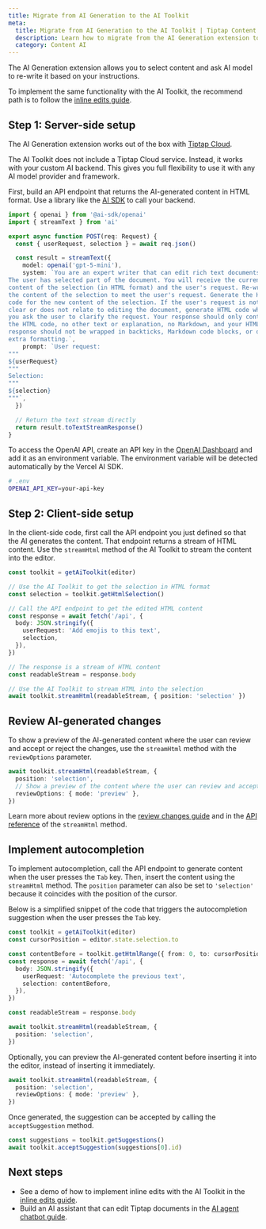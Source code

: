 ```yaml
---
title: Migrate from AI Generation to the AI Toolkit
meta:
  title: Migrate from AI Generation to the AI Toolkit | Tiptap Content AI
  description: Learn how to migrate from the AI Generation extension to the AI Toolkit.
  category: Content AI
---
```


The AI Generation extension allows you to select content and ask AI model to re-write it based on your instructions.

To implement the same functionality with the AI Toolkit, the recommend path is to follow the [inline edits guide](/content-ai/capabilities/ai-toolkit/guides/inline-edits).

## Step 1: Server-side setup

The AI Generation extension works out of the box with [Tiptap Cloud](https://cloud.tiptap.dev/v2/cloud/ai).

The AI Toolkit does not include a Tiptap Cloud service. Instead, it works with your custom AI backend. This gives you full flexibility to use it with any AI model provider and framework.

First, build an API endpoint that returns the AI-generated content in HTML format. Use a library like the [AI SDK](https://ai-sdk.dev/) to call your backend.

```ts
import { openai } from '@ai-sdk/openai'
import { streamText } from 'ai'

export async function POST(req: Request) {
  const { userRequest, selection } = await req.json()

  const result = streamText({
    model: openai('gpt-5-mini'),
    system: `You are an expert writer that can edit rich text documents.
The user has selected part of the document. You will receive the current
content of the selection (in HTML format) and the user's request. Re-write
the content of the selection to meet the user's request. Generate the HTML
code for the new content of the selection. If the user's request is not 
clear or does not relate to editing the document, generate HTML code where
you ask the user to clarify the request. Your response should only contain
the HTML code, no other text or explanation, no Markdown, and your HTML 
response should not be wrapped in backticks, Markdown code blocks, or other
extra formatting.`,
    prompt: `User request:
"""
${userRequest}
"""
Selection:
"""
${selection}
"""`,
  })

  // Return the text stream directly
  return result.toTextStreamResponse()
}
```

To access the OpenAI API, create an API key in the [OpenAI Dashboard](https://platform.openai.com/account/api-keys) and add it as an environment variable. The environment variable will be detected automatically by the Vercel AI SDK.

```sh
# .env
OPENAI_API_KEY=your-api-key
```

## Step 2: Client-side setup

In the client-side code, first call the API endpoint you just defined so that the AI generates the content. That endpoint returns a stream of HTML content. Use the `streamHtml` method of the AI Toolkit to stream the content into the editor.

```ts
const toolkit = getAiToolkit(editor)

// Use the AI Toolkit to get the selection in HTML format
const selection = toolkit.getHtmlSelection()

// Call the API endpoint to get the edited HTML content
const response = await fetch('/api', {
  body: JSON.stringify({
    userRequest: 'Add emojis to this text',
    selection,
  }),
})

// The response is a stream of HTML content
const readableStream = response.body

// Use the AI Toolkit to stream HTML into the selection
await toolkit.streamHtml(readableStream, { position: 'selection' })
```

## Review AI-generated changes

To show a preview of the AI-generated content where the user can review and accept or reject the changes, use the `streamHtml` method with the `reviewOptions` parameter.

```ts
await toolkit.streamHtml(readableStream, {
  position: 'selection',
  // Show a preview of the content where the user can review and accept or reject the changes
  reviewOptions: { mode: 'preview' },
})
```

Learn more about review options in the [review changes guide](/content-ai/capabilities/ai-toolkit/guides/review-changes) and in the [API reference](/content-ai/capabilities/ai-toolkit/primitives/edit-the-document#streamhtml) of the `streamHtml` method.

## Implement autocompletion

To implement autocompletion, call the API endpoint to generate content when the user presses the `Tab` key. Then, insert the content using the `streamHtml` method. The `position` parameter can also be set to `'selection'` because it coincides with the position of the cursor.

Below is a simplified snippet of the code that triggers the autocompletion suggestion when the user presses the `Tab` key.

```ts
const toolkit = getAiToolkit(editor)
const cursorPosition = editor.state.selection.to

const contentBefore = toolkit.getHtmlRange({ from: 0, to: cursorPosition })
const response = await fetch('/api', {
  body: JSON.stringify({
    userRequest: 'Autocomplete the previous text',
    selection: contentBefore,
  }),
})

const readableStream = response.body

await toolkit.streamHtml(readableStream, {
  position: 'selection',
})
```

Optionally, you can preview the AI-generated content before inserting it into the editor, instead of inserting it immediately.

```ts
await toolkit.streamHtml(readableStream, {
  position: 'selection',
  reviewOptions: { mode: 'preview' },
})
```

Once generated, the suggestion can be accepted by calling the `acceptSuggestion` method.

```ts
const suggestions = toolkit.getSuggestions()
await toolkit.acceptSuggestion(suggestions[0].id)
```

## Next steps

- See a demo of how to implement inline edits with the AI Toolkit in the [inline edits guide](/content-ai/capabilities/ai-toolkit/guides/inline-edits).
- Build an AI assistant that can edit Tiptap documents in the [AI agent chatbot guide](/content-ai/capabilities/ai-toolkit/guides/ai-chatbot).
